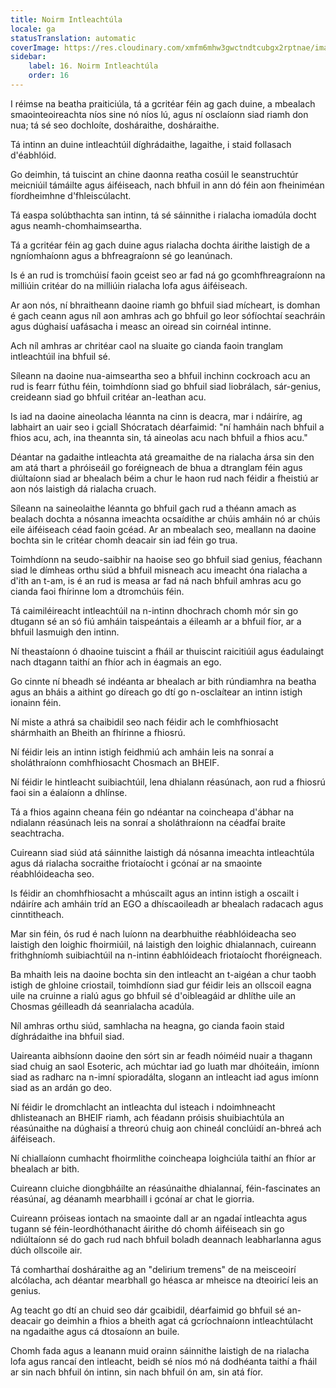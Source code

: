 ```yaml
---
title: Noirm Intleachtúla
locale: ga
statusTranslation: automatic
coverImage: https://res.cloudinary.com/xmfm6mhw3gwctndtcubgx2rptnae/image/upload/v1741354419/small_cover_la_gran_rebelion_28716e29d2.webp
sidebar:
    label: 16. Noirm Intleachtúla
    order: 16
---
```

I réimse na beatha praiticiúla, tá a gcritéar féin ag gach duine, a mbealach smaointeoireachta níos sine nó níos lú, agus ní osclaíonn siad riamh don nua; tá sé seo dochloíte, dosháraithe, dosháraithe.

Tá intinn an duine intleachtúil díghrádaithe, lagaithe, i staid follasach d'éabhlóid.

Go deimhin, tá tuiscint an chine daonna reatha cosúil le seanstruchtúr meicniúil támáilte agus áiféiseach, nach bhfuil in ann dó féin aon fheiniméan fíordheimhne d'fhleiscúlacht.

Tá easpa solúbthachta san intinn, tá sé sáinnithe i rialacha iomadúla docht agus neamh-chomhaimseartha.

Tá a gcritéar féin ag gach duine agus rialacha dochta áirithe laistigh de a ngníomhaíonn agus a bhfreagraíonn sé go leanúnach.

Is é an rud is tromchúisí faoin gceist seo ar fad ná go gcomhfhreagraíonn na milliúin critéar do na milliúin rialacha lofa agus áiféiseach.

Ar aon nós, ní bhraitheann daoine riamh go bhfuil siad mícheart, is domhan é gach ceann agus níl aon amhras ach go bhfuil go leor sófíochtaí seachráin agus dúghaisí uafásacha i measc an oiread sin coirnéal intinne.

Ach níl amhras ar chritéar caol na sluaite go cianda faoin tranglam intleachtúil ina bhfuil sé.

Síleann na daoine nua-aimseartha seo a bhfuil inchinn cockroach acu an rud is fearr fúthu féin, toimhdíonn siad go bhfuil siad liobrálach, sár-genius, creideann siad go bhfuil critéar an-leathan acu.

Is iad na daoine aineolacha léannta na cinn is deacra, mar i ndáiríre, ag labhairt an uair seo i gciall Shócratach déarfaimid: "ní hamháin nach bhfuil a fhios acu, ach, ina theannta sin, tá aineolas acu nach bhfuil a fhios acu."

Déantar na gadaithe intleachta atá greamaithe de na rialacha ársa sin den am atá thart a phróiseáil go foréigneach de bhua a dtranglam féin agus diúltaíonn siad ar bhealach béim a chur le haon rud nach féidir a fheistiú ar aon nós laistigh dá rialacha cruach.

Síleann na saineolaithe léannta go bhfuil gach rud a théann amach as bealach dochta a nósanna imeachta ocsaídithe ar chúis amháin nó ar chúis eile áiféiseach céad faoin gcéad. Ar an mbealach seo, meallann na daoine bochta sin le critéar chomh deacair sin iad féin go trua.

Toimhdíonn na seudo-saibhir na haoise seo go bhfuil siad genius, féachann siad le dímheas orthu siúd a bhfuil misneach acu imeacht óna rialacha a d'ith an t-am, is é an rud is measa ar fad ná nach bhfuil amhras acu go cianda faoi fhírinne lom a dtromchúis féin.

Tá caimiléireacht intleachtúil na n-intinn dhochrach chomh mór sin go dtugann sé an só fiú amháin taispeántais a éileamh ar a bhfuil fíor, ar a bhfuil lasmuigh den intinn.

Ní theastaíonn ó dhaoine tuiscint a fháil ar thuiscint raicitiúil agus éadulaingt nach dtagann taithí an fhíor ach in éagmais an ego.

Go cinnte ní bheadh ​​sé indéanta ar bhealach ar bith rúndiamhra na beatha agus an bháis a aithint go díreach go dtí go n-osclaítear an intinn istigh ionainn féin.

Ní miste a athrá sa chaibidil seo nach féidir ach le comhfhiosacht shármhaith an Bheith an fhírinne a fhiosrú.

Ní féidir leis an intinn istigh feidhmiú ach amháin leis na sonraí a sholáthraíonn comhfhiosacht Chosmach an BHEIF.

Ní féidir le hintleacht suibiachtúil, lena dhialann réasúnach, aon rud a fhiosrú faoi sin a éalaíonn a dhlínse.

Tá a fhios againn cheana féin go ndéantar na coincheapa d'ábhar na ndialann réasúnach leis na sonraí a sholáthraíonn na céadfaí braite seachtracha.

Cuireann siad siúd atá sáinnithe laistigh dá nósanna imeachta intleachtúla agus dá rialacha socraithe friotaíocht i gcónaí ar na smaointe réabhlóideacha seo.

Is féidir an chomhfhiosacht a mhúscailt agus an intinn istigh a oscailt i ndáiríre ach amháin tríd an EGO a dhíscaoileadh ar bhealach radacach agus cinntitheach.

Mar sin féin, ós rud é nach luíonn na dearbhuithe réabhlóideacha seo laistigh den loighic fhoirmiúil, ná laistigh den loighic dhialannach, cuireann frithghníomh suibiachtúil na n-intinn éabhlóideach friotaíocht fhoréigneach.

Ba mhaith leis na daoine bochta sin den intleacht an t-aigéan a chur taobh istigh de ghloine criostail, toimhdíonn siad gur féidir leis an ollscoil eagna uile na cruinne a rialú agus go bhfuil sé d'oibleagáid ar dhlíthe uile an Chosmas géilleadh dá seanrialacha acadúla.

Níl amhras orthu siúd, samhlacha na heagna, go cianda faoin staid díghrádaithe ina bhfuil siad.

Uaireanta aibhsíonn daoine den sórt sin ar feadh nóiméid nuair a thagann siad chuig an saol Esoteric, ach múchtar iad go luath mar dhóiteáin, imíonn siad as radharc na n-imní spioradálta, slogann an intleacht iad agus imíonn siad as an ardán go deo.

Ní féidir le dromchlacht an intleachta dul isteach i ndoimhneacht dhlisteanach an BHEIF riamh, ach féadann próisis shuibiachtúla an réasúnaithe na dúghaisí a threorú chuig aon chineál conclúidí an-bhreá ach áiféiseach.

Ní chiallaíonn cumhacht fhoirmlithe coincheapa loighciúla taithí an fhíor ar bhealach ar bith.

Cuireann cluiche diongbháilte an réasúnaithe dhialannaí, féin-fascinates an réasúnaí, ag déanamh mearbhaill i gcónaí ar chat le giorria.

Cuireann próiseas iontach na smaointe dall ar an ngadaí intleachta agus tugann sé féin-leordhóthanacht áirithe dó chomh áiféiseach sin go ndiúltaíonn sé do gach rud nach bhfuil boladh deannach leabharlanna agus dúch ollscoile air.

Tá comharthaí dosháraithe ag an "delirium tremens" de na meisceoirí alcólacha, ach déantar mearbhall go héasca ar mheisce na dteoiricí leis an genius.

Ag teacht go dtí an chuid seo dár gcaibidil, déarfaimid go bhfuil sé an-deacair go deimhin a fhios a bheith agat cá gcríochnaíonn intleachtúlacht na ngadaithe agus cá dtosaíonn an buile.

Chomh fada agus a leanann muid orainn sáinnithe laistigh de na rialacha lofa agus rancaí den intleacht, beidh sé níos mó ná dodhéanta taithí a fháil ar sin nach bhfuil ón intinn, sin nach bhfuil ón am, sin atá fíor.

